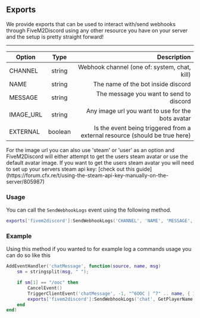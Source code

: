 
## Exports
We provide exports that can be used to interact with/send webhooks through FiveM2Discord
using any other resource you have on your server and the setup is pretty straight forward!

---

| Option               | Type        | Description                                                                    |
|----------------------|:-----------:|-------------------------------------------------------------------------------:|
| CHANNEL              | string      | Webhook channel (one of: system, chat, kill)                                   |
| NAME                 | string      | The name of the bot inside discord                                             |
| MESSAGE              | string      | The message you want to send to discord                                        |
| IMAGE_URL            | string      | Any image url you want to use for the bots avatar                              |
| EXTERNAL             | boolean     | Is the event being triggered from a external resource (should be true here)    |

<Callout type="info" emoji="ℹ️">
      For the image url you can also use 'steam' or 'user' as an option and FiveM2Discord will either
      attempt to get the users steam avatar or use the default avatar image. If you want to get the users
      steam avatar you will need to set up your servers steam api key: [check out this guide](https://forum.cfx.re/t/using-the-steam-api-key-manually-on-the-server/805987)
</Callout>

### Usage
You can call the `SendWebhookLogs` event using the following method.

```lua
exports['fivem2discord']:SendWebhookLogs('CHANNEL', 'NAME', 'MESSAGE', 'IMAGE_URL', EXTERNAL) 
```

### Example
Using this method if you wanted to for example log a commands usage you can do so like this

```lua filename="sv_chat.lua"
AddEventHandler('chatMessage', function(source, name, msg)
    sm = stringsplit(msg, " ");

    if sm[1] == "/ooc" then
		CancelEvent()
		TriggerClientEvent('chatMessage', -1, "^6OOC | ^7" .. name, { 128, 128, 128 }, string.sub(msg,5))
        exports['fivem2discord']:SendWebhookLogs('chat', GetPlayerName(id) .. ' [ID: ' .. GetPlayerServerId(id) .. ']', data.message, 'steam', true) 
	end
end)
```

